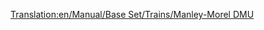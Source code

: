 [[Translation:en/Manual/Base Set/Trains/Manley-Morel DMU]]
{{hu/Manual/Base Set/Trains/Vonatok|Típus=Manley-Morel DMU
|Image=[[File:en/Manual/Base Set/Trains/Manleymoreldmu.png]]
|Ár=4.872.420,- Ft (£12,890 $25.780)
|Sebesség=112 km/h (70 mph)
|Súly=32 t
|Teljesítmény=608 LE (447 kW)
|Üzemeltetési költség=489.132,- Ft (£1,278 $2.556)
|Kifejlesztve=1957
|Élettartam=12
|Kapacitás=76 utas
|Leírás= A Manley-Morel DMU egy dízel motorvonat, mely alapértelmezés szerint két egységből áll, és utasokat szállít.

Ezek a vonatok tényleg csak a könnyű utasszállításra alkalmasak, mivel nehezebb áru szállításához és több kocsi vontatásához a teljesítményük kevés. A teljesítmény és a kapacitás növelése érdekében több egységet is össze lehet kapcsolni (a valós motorvonatok módjára), de a maximum sebesség változatlan marad, így célszerű lehet megvárni az [[hu/Manual/Base Set/Trains/SH '125'|SH "125"]] 1977-es megjelenését.
 
Érdemes megjegyezni, hogy ha nagyobb vasúti hálózatunk van, és gyorsabb vonatok jelennek meg, azok feltorlódhatnak a lassabb motorvonatok mögött, így az egész vasúti hálózatunk lelassulhat. Érdemes tehát ilyenkor átgondolni, hogy a dízel motorvonatokat lecseréljük, vagy [[hu/Előzési szakaszok|előzési szakaszokat]] hozunk létre dupla vágánypárok létesítésével.

A Manley-Morel DMU elavulttá válik a [[hu/Manual/Base Set/Trains/Dash|"Dash"]] 1984-es megjelenésével, mely 8 km/h-val gyorsabb, és 100 LE-vel erősebb. Ez elsőre ugyan nem hangzik soknak, de meg fogsz lepődni, mennyivel hatékonyabb!

|Valósság= Ez a [http://en.wikipedia.org/wiki/BR_Class_101 Metro-Cammell Class 101 DMU] Transport Tycoon-béli változata, amit az 1956-os Brit Vasútmodernizációs Terv részeként mutattak be, a helyi és sebesvonatként közlekedő gőzösök lecserélésére, ami az 1950-es évek végén, 1960-as évek elején bevezett dízel motorvonatok általános jellemzőjévé vált. Hihetetlennek tűnhet, de az OpenTTD-s 12 éves élettartam ellenére ezek a gépek egészen 2003-ig szolgáltak szerte a brit vidéken, védetté nyilvánított vasútvonalakon pedig a mai napig működnek.
}}